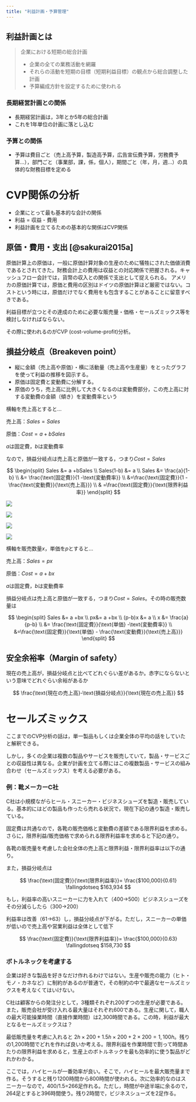 ```yaml
---
title: "利益計画・予算管理"
---
```


## 利益計画とは

> 企業における短期の総合計画
>
> -   企業の全ての業務活動を網羅
> -   それらの活動を短期の目標（短期利益目標）の観点から総合調整した計画
> -   予算編成方針を設定するために使われる

### 長期経営計画との関係

-   長期経営計画は，3年とか5年の総合計画
-   これを1年単位の計画に落とし込む

### 予算との関係

-   予算は費目ごと（売上高予算，製造高予算，広告宣伝費予算，労務費予算...），部門ごと（事業部，課，係，個人），期間ごと（年，月，週...）の具体的な財務目標を定める

# CVP関係の分析

-   企業にとって最も基本的な会計の関係
-   利益 = 収益 - 費用
-   利益計画を立てるための基本的な関係はCVP関係

::: callout-note
## 原価・費用・支出 [@sakurai2015a]

原価計算上の原価は，一般に原価計算対象の生産のために犠牲にされた価値消費であるとされてきた。財務会計上の費用は収益との対応関係で把握される。キャッシュフロー会計では，貨幣の収入との関係で支出として捉えられる。 アメリカの原価計算では，原価と費用の区別はドイツの原価計算ほど厳密ではない。コストという時には，原価だけでなく費用をも包含することがあることに留意すべきである。
:::

利益目標が立つとその達成のために必要な販売量・価格・セールズミックス等を検討しなければならない。

その際に使われるのがCVP (cost-volume-profit)分析。

## 損益分岐点（Breakeven point）

-   縦に金額（売上高や原価）・横に活動量（売上高や生産量）をとったグラフを使って利益の推移を図示する。
-   原価は固定費と変動費に分解する。
-   原価のうち，売上高に比例して大きくなるのは変動費部分，この売上高に対する変動費の金額（傾き）を変動費率という

横軸を売上高とすると...

売上高：$Sales = Sales$

原価：$Cost=a + bSales$

$a$は固定費，$b$は変動費率

なので，損益分岐点は売上高と原価が一致する，つまり$Cost = Sales$

$$
\begin{split}
Sales &= a +bSales \\
Sales(1-b)  &= a \\
Sales &= \frac{a}{1-b}  \\
&= \frac{\text{固定費}}{1 -\text{変動費率}} \\
&=\frac{\text{固定費}}{1 - \frac{\text{変動費}}{\text{売上高}}} \\
& =\frac{\text{固定費}}{\text{限界利益率}}
\end{split}
$$

::: r-stack
![](images/1.png)

![](images/2.png)

![](images/3.png)

![](images/4.png)
:::

横軸を販売数量$x$，単価を$p$とすると...

売上高：$Sales = px$

原価：$Cost=a + bx$

$a$は固定費，$b$は変動費率

損益分岐点は売上高と原価が一致する，つまり$Cost = Sales$。その時の販売数量は

$$
\begin{split}
Sales &= a +bx \\
px&= a +bx \\
(p-b)x &= a \\
x &= \frac{a}{p-b} \\
&= \frac{\text{固定費}}{\text{単価} -\text{変動費率}} \\
&=\frac{\text{固定費}}{\text{単価} - \frac{\text{変動費}}{\text{売上高}}}
\end{split}
$$

## 安全余裕率（Margin of safety）

現在の売上高が，損益分岐点と比べてどれぐらい差があるか。赤字にならないという意味でどれぐらい余裕があるか

$$
\frac{\text{現在の売上高}-\text{損益分岐点}}{\text{現在の売上高}}
$$

# セールズミックス

ここまでのCVP分析の話は，単一製品もしくは企業全体の平均の話をしていたと解釈できる。

しかし，多くの企業は複数の製品やサービスを販売していて，製品・サービスごとの収益性は異なる。企業が計画を立てる際にはこの複数製品・サービスの組み合わせ（セールズミックス）を考える必要がある。

### 例：靴メーカーC社

C社は小規模ながらヒール・スニーカー・ビジネスシューズを製造・販売している。基本的にはどの製品も作ったら売れる状況で，現在下記の通り製造・販売している。

固定費は共通なので，各靴の販売価格と変動費の差額である限界利益を求める。さらに，限界利益/販売価格で求められる限界利益率を求めると下記の通り。

各靴の販売量を考慮した会社全体の売上高と限界利益・限界利益率は以下の通り。

また，損益分岐点は

$$
\frac{\text{固定費}}{\text{限界利益率}}= \frac{$100,000}{0.61} \fallingdotseq $163,934 
$$

もし，利益率の高いスニーカーに力を入れて（400→500）ビジネスシューズをその分減らしたら（300→200）

利益率は改善（61→63）し，損益分岐点が下がる。ただし，スニーカーの単価が低いので売上高や営業利益は全体として低下

$$
\frac{\text{固定費}}{\text{限界利益率}}= \frac{$100,000}{0.63} \fallingdotseq $158,730
$$

### ボトルネックを考慮する

企業は好きな製品を好きなだけ作れるわけではない。生産や販売の能力（ヒト・モノ・カネなど）に制約があるのが普通で，その制約の中で最適なセールズミックスを考えなくてはいけない。

C社は顧客からの発注分として，3種類それぞれ200ずつの生産が必要である。また，販売会社が受け入れる最大量はそれぞれ600である。生産に関して，職人の最大可能操業時間（直接作業時間）は2,300時間である。この時，利益が最大となるセールズミックスは？

最低販売量を考慮に入れると $2h \times 200 + 1.5h \times 200 + 2\times 200 = 1,100h$。残りの1,200時間でどれを作れば良いか考える。限界利益を作業時間で割って時間あたりの限界利益を求めると，生産上のボトルネックを最も効率的に使う製品がどれかわかる。

ここでは，ハイヒールが一番効率が良い。そこで，ハイヒールを最大販売量まで作る。そうすると残り1200時間から800時間が使われる。次に効率的なのはスニーカーなので，400/1.5=266足作れる。ただし，時間が中途半端に余るので，264足とすると396時間使う。残り2時間で，ビジネスシューズを2足作る。
